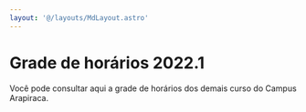 ```yaml
---
layout: '@/layouts/MdLayout.astro'
---
```






Grade de horários 2022.1
========================








Você pode consultar aqui a grade de horários dos demais curso do Campus Arapiraca. 












